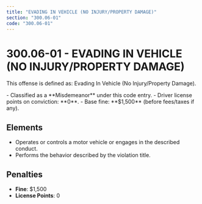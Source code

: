 ```yaml
---
title: "EVADING IN VEHICLE (NO INJURY/PROPERTY DAMAGE)"
section: "300.06-01"
code: "300.06-01"
---
```





# 300.06-01 - EVADING IN VEHICLE (NO INJURY/PROPERTY DAMAGE)

This offense is defined as: Evading In Vehicle (No Injury/Property Damage).

<Aside type="caution" title="Charge Type: Misdemeanor">
- Classified as a **Misdemeanor** under this code entry.
- Driver license points on conviction: **0**.
- Base fine: **$1,500** (before fees/taxes if any).
</Aside>

## Elements
- Operates or controls a motor vehicle or engages in the described conduct.
- Performs the behavior described by the violation title.

## Penalties
- **Fine**: $1,500
- **License Points**: 0
